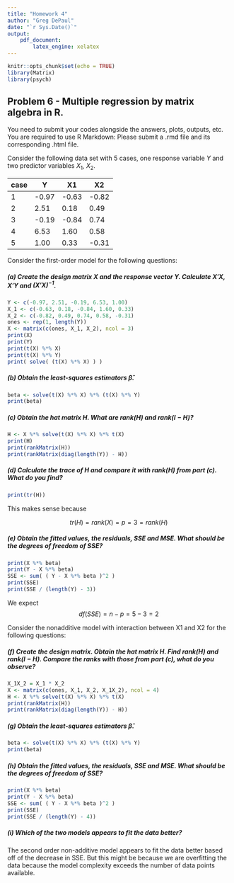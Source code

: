 ```yaml
---
title: "Homework 4"
author: "Greg DePaul"
date: "`r Sys.Date()`"
output:
    pdf_document:
        latex_engine: xelatex
---
```


```r
knitr::opts_chunk$set(echo = TRUE)
library(Matrix)
library(psych)
```

## Problem 6 - Multiple regression by matrix algebra in R.

You need to submit your codes alongside the answers, plots, outputs, etc. You are required to use R Markdown: Please submit a .rmd file and its corresponding .html file.

Consider the following data set with 5 cases, one response variable $Y$ and two predictor variables $X_1$, $X_2$.

| case | Y | X1 | X2 |
|---|---|---|---|
| 1 | -0.97 | -0.63 | -0.82 |
| 2 | 2.51 | 0.18 | 0.49 |
| 3 | -0.19 | -0.84 | 0.74 |
| 4 | 6.53 | 1.60 | 0.58 |
| 5 | 1.00 | 0.33 | -0.31 |

Consider the first-order model for the following questions:

##### (a) Create the design matrix $X$ and the response vector $Y$. Calculate $X′X$, $X′Y$ and $(X'X)^{-1}$.

```r
Y <- c(-0.97, 2.51, -0.19, 6.53, 1.00)
X_1 <- c(-0.63, 0.18, -0.84, 1.60, 0.33)
X_2 <- c(-0.82, 0.49, 0.74, 0.58, -0.31)
ones <- rep(1, length(Y))
X <- matrix(c(ones, X_1, X_2), ncol = 3)
print(X)
print(Y)
print(t(X) %*% X)
print(t(X) %*% Y)
print( solve( (t(X) %*% X) ) )
```


##### (b) Obtain the least-squares estimators $\hat \beta$.

```r
beta <- solve(t(X) %*% X) %*% (t(X) %*% Y)
print(beta)
```

##### (c) Obtain the hat matrix $H$. What are $rank(H)$ and $rank(I − H)$?

```r
H <- X %*% solve(t(X) %*% X) %*% t(X)
print(H)
print(rankMatrix(H))
print(rankMatrix(diag(length(Y)) - H))
```

##### (d) Calculate the trace of $H$ and compare it with $rank(H)$ from part (c). What do you find?

```r
print(tr(H))
```

This makes sense because 

$$tr(H) = rank(X) = p = 3 = rank(H)$$

##### (e) Obtain the fitted values, the residuals, SSE and MSE. What should be the degrees of freedom of SSE?

```r
print(X %*% beta)
print(Y - X %*% beta)
SSE <- sum( ( Y - X %*% beta )^2 )
print(SSE)
print(SSE / (length(Y) - 3))
```

We expect $$df(SSE) = n - p = 5 - 3 = 2$$

Consider the nonadditive model with interaction between X1 and X2 for the following questions:

##### (f) Create the design matrix. Obtain the hat matrix $H$. Find $rank(H)$ and $rank(I−H)$. Compare the ranks with those from part (c), what do you observe?

```r
X_1X_2 = X_1 * X_2
X <- matrix(c(ones, X_1, X_2, X_1X_2), ncol = 4)
H <- X %*% solve(t(X) %*% X) %*% t(X)
print(rankMatrix(H))
print(rankMatrix(diag(length(Y)) - H))
```

##### (g) Obtain the least-squares estimators $\hat \beta$.

```r
beta <- solve(t(X) %*% X) %*% (t(X) %*% Y)
print(beta)
```

##### (h) Obtain the fitted values, the residuals, SSE and MSE. What should be the degrees of freedom of SSE?

```r
print(X %*% beta)
print(Y - X %*% beta)
SSE <- sum( ( Y - X %*% beta )^2 )
print(SSE)
print(SSE / (length(Y) - 4))
```

##### (i) Which of the two models appears to fit the data better?

The second order non-additive model appears to fit the data better based off of the decrease in SSE. But this might be because we are overfitting the data because the model complexity exceeds the number of data points available.
